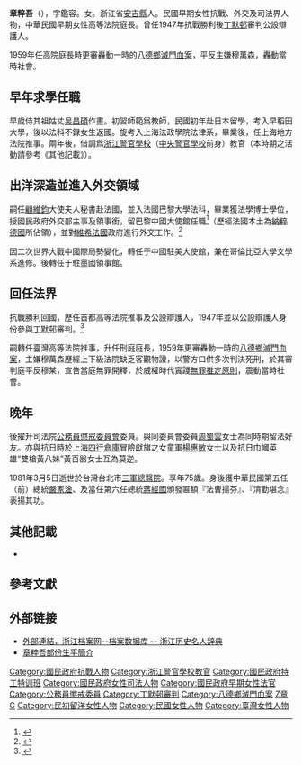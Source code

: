 {{Infobox_officeholder
| name = 章粹吾
| now = [[中華民國|中華民國]]司法人士
| image name =
| width =
| period =
| Sex = 女 
|relatives=父：章大銘
|spouse=
|children=
| Native place = [[浙江省|浙江省]][[安吉縣_(中華民國)|安吉縣]]
| date of birth = 1906年
| place of birth = {{QIN}}[[浙江|浙江]][[安吉|安吉]]
| date of death = {{death date and age|1981|3|5|1906|1|1}}
| place of death = {{TWN}}[[台北市|台北市]]
| educate = 
* [[浙江|浙江]]師範學院畢業<br><span style="color: blue;"></span>
* [[日本|日本]]早稻田大學考取<br><span style="color: blue;"></span>
* [[上海|上海]]法政學院法律系畢業<br><span style="color: blue;"></span>
* [[法國|法國]]巴黎大學法學博士<br><span style="color: blue;"></span>
* [[美國|美國]][[哥倫比亞大學|哥倫比亞大學]]文學系進修<br><span style="color: blue;"></span>
| past = 
* 教師</span>
* 浙江警官學校教官</span>
* [[顧維鈞|顧維鈞]]大使夫人秘書</span>
* 國民政府外交部主事及領事，駐法國中國大使館</span>
* 國民政府外交部主事及領事，駐美國中國大使館</span>
* 國民政府外交部主事及領事，駐墨國中國領事館</span>
* 國民政府首都高等法院推事及公設辯護人</span>
* 中華民國臺灣高等法院推事</span>
* 中華民國臺灣高等法院刑庭庭長</span>
* 中華民國司法院公務員懲戒委員</span>
}}
'''章粹吾'''（{{bd|1906年||1981年|}}），字鑑容。女。浙江省[[安吉縣|安吉縣]]人。民國早期女性抗戰、外交及司法界人物，中華民國早期女性高等法院庭長。曾任1947年抗戰勝利後[[丁默邨|丁默邨]]審判公設辯護人。

1959年任高院庭長時更審轟動一時的[[八德鄉滅門血案|八德鄉滅門血案]]，平反主嫌穆萬森，轟動當時社會。

== 早年求學任職 ==
早歲侍其祖姑丈[[吴昌碩|吴昌碩]]作畫。初習師範爲教師，民國初年赴日本留學，考入早稻田大學，後以法科不録女生返國。旋考入上海法政學院法律系，畢業後，任上海地方法院推事。兩年後，借調爲[[浙江警官學校|浙江警官學校]]（[[中央警官學校|中央警官學校]]前身）教官（本時期之活動請參考《其他記載》）。

== 出洋深造並進入外交領域==
嗣任[[顧維鈞|顧維鈞]]大使夫人秘書赴法國，並入法國巴黎大學法科，畢業獲法學博士學位，授國民政府外交部主事及領事銜，留巴黎中國大使館任職<ref>{{cite book|tile=Official Document, Consulate General Of The Republic Of China|language = en|author = Lu Hsin-Yu, Consul|publisher = Consulate General Of The Republic Of China|pages = 1|date = 2/1942}}</ref>（歷經法國本土為[[納粹德國|納粹德國]]所佔領），並對[[維希法國|維希法國]]政府進行外交工作。<ref>{{cite book|title=Official Document, Valable Trois Mois, Régime de Vichy|language=fr,de|author = Le Chef de Beruau,|title = CARTE valable|publisher = R.F. Préfeture de Police|pages = 2|date = 5/1941}}</ref>

因二次世界大戰中國際局勢變化，轉任于中國駐美大使館，兼在哥倫比亞大學文學系進修。後轉任于駐墨國領事館。

==回任法界==
抗戰勝利回國，歷任首都高等法院推事及公設辯護人，1947年並以公設辯護人身份參與[[丁默邨|丁默邨]]審判。<ref name="multiple">{{cite web|url = http://china-lawyer.com.cn/xueshuxx_15.htm|author = 贾慧平|title = 论中华民国时期的辩护律师章士钊|publisher = 中国律师博物馆|quote = 被告丁默屯由选任辩护人薛诵齐、王龙、公设辩护人章粹吾进行辩护，国民党首都高等法院。|access-date = 2015-06-09|archive-date = 2016-10-21|archive-url = https://web.archive.org/web/20161021153332/http://china-lawyer.com.cn/xueshuxx_15.htm|dead-url = no}}</ref>

嗣轉任臺灣高等法院推事，升任刑庭庭長，1959年更審轟動一時的[[八德鄉滅門血案|八德鄉滅門血案]]，主嫌穆萬森歷經上下級法院缺乏客觀物證，以警方口供多次判決死刑，於其審判庭平反穆某，宣告當庭無罪開釋，於威權時代實踐[[無罪推定原則|無罪推定原則]]，震動當時社會。

==晚年==
後擢升司法院[[公務員懲戒委員會|公務員懲戒委員會]]委員。與同委員會委員[[周蜀雲|周蜀雲]]女士為同時期留法好友。亦與抗日時於上海[[四行倉庫|四行倉庫]]冒險獻旗之女童軍[[楊惠敏|楊惠敏]]女士以及抗日巾幗英雄“雙槍黃八妹”黃百器女士互為莫逆。

1981年3月5日逝世於台灣台北市[[三軍總醫院|三軍總醫院]]。享年75歲。身後獲中華民國第五任（前）總統[[嚴家淦|嚴家淦]]、及當任第六任總統[[蔣經國|蔣經國]]頒發匾額『法曹揚芬』、『清勤堪念』表揚其功。

==其他記載==
*{{cite book |author= 魏斐德 Frederic Wakeman|title = 间谍王——戴笠与中国特工（Spymaster: Dai Li and the Chinese Secret Service）|publisher= Berkeley: University of California Press|year=2003|isbn=0520234073}}

==參考文獻==
{{Reflist}}

== 外部链接 ==
* [http://www.zjda.gov.cn/dadb/tszt/mrcd/201209/t20120912_147632.htm 外部連結，浙江档案网--档案数据库 -- 浙江历史名人辞典] {{Wayback|url=http://www.zjda.gov.cn/dadb/tszt/mrcd/201209/t20120912_147632.htm |date=20160311232324 }}
* [http://www.zsbeike.com/rw/8181143.html 章粹吾部份生平簡介] {{Wayback|url=http://www.zsbeike.com/rw/8181143.html |date=20160304202903 }}


[[Category:國民政府抗戰人物|Category:國民政府抗戰人物]]
[[Category:浙江警官學校教官|Category:浙江警官學校教官]]
[[Category:國民政府特工特训班|Category:國民政府特工特训班]]
[[Category:國民政府女性司法人物|Category:國民政府女性司法人物]]
[[Category:國民政府早期女性法官|Category:國民政府早期女性法官]]
[[Category:公務員懲戒委員|Category:公務員懲戒委員]]
[[Category:丁默邨審判|Category:丁默邨審判]]
[[Category:八德鄉滅門血案|Category:八德鄉滅門血案]]
[[Category:安吉人|Z章]]
[[Category:章姓|C]]
[[Category:民初留洋女性人物|Category:民初留洋女性人物]]
[[Category:民國女性人物|Category:民國女性人物]]
[[Category:臺灣女性人物|Category:臺灣女性人物]]